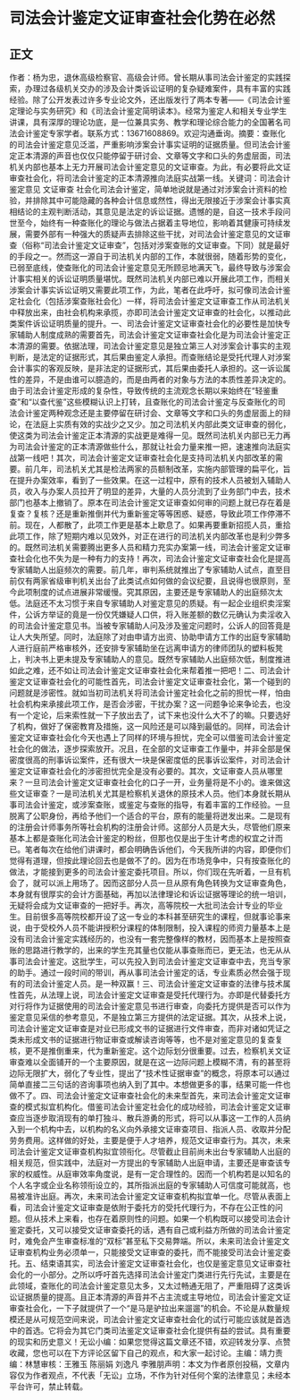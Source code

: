 # 司法会计鉴定文证审查社会化势在必然
## 正文
作者：杨为忠，退休高级检察官、高级会计师。曾长期从事司法会计鉴定的实践探索，办理过各级机关交办的涉及会计类诉讼证明的复杂疑难案件，具有丰富的实践经验。除了公开发表过许多专业论文外，还出版发行了两本专著——《司法会计鉴定理论与实务研究》和《司法会计鉴定简明读本》。经常为鉴定人和相关专业学生讲课，具有深厚的理论功底，是一位兼具实务、教学和理论综合能力的全国著名司法会计鉴定专家学者。联系方式：13671608869。欢迎沟通垂询。摘要：查账化的司法会计鉴定意见泛滥，严重影响涉案会计事实证明的证据质量。但司法会计鉴定正本清源的声音也仅仅只能停留于研讨会、文章等文字和口头的务虚层面，司法机关内部也基本上无力开展司法会计鉴定意见的文证审查。为此，有必要将此文证审查社会化，将司法会计鉴定的正本清源推向法庭实战第一线。关键词：司法会计  鉴定意见  文证审查  社会化司法会计鉴定，简单地说就是通过对涉案会计资料的检验，并排除其中可能隐藏的各种会计信息或然性，得出无限接近于涉案会计事实真相结论的主观判断活动，其意见是法定的诉讼证据。遗憾的是，自这一技术手段问世至今，始终有一种查账化的理论与做法占据着主导地位，影响着其健康可持续发展，需要外部有一种强大的质疑声去排除这些干扰，对司法会计鉴定意见的文证审查（俗称“司法会计鉴定文证审查”，包括对涉案查账的文证审查。下同）就是最好的手段之一。然而这一源自于司法机关内部的工作，本就很弱，随着形势的变化，已弱至底线，使查账化的司法会计鉴定意见无所顾忌地满天飞，最终导致与涉案会计事实相关的诉讼证明质量堪忧。既然司法机关内部已难以开展此项工作，而相关涉案会计事实诉讼证明又需要此项工作，为此，笔者在此呼吁，拟可像司法会计鉴定社会化（包括涉案查账社会化）一样，将司法会计鉴定文证审查工作从司法机关中释放出来，由社会机构来承揽，亦即司法会计鉴定文证审查的社会化，以推动此类案件诉讼证明质量的提升。一、司法会计鉴定文证审查社会化的必要性是加快专家辅助人制度成熟的需要首先，司法会计鉴定文证审查社会化是为司法会计鉴定正本清源的需要。依据法理，司法会计鉴定意见是独立第三人对涉案会计事实的主观判断，是法定的证据形式，其后果由鉴定人承担。而查账结论是受托代理人对涉案会计事实的客观反映，是非法定的证据形式，其后果由委托人承担的。这一诉讼属性的差异，不是由谁可以臆造的，而是由两者的对象与方法的本质性差异决定的。由于司法会计鉴定形成的复杂性，导致传统的主流观念长期以来始终在“轻鉴重查”和“以查代鉴”这些模糊认识上打转，且查账化的司法会计鉴定与反查账化的司法会计鉴定两种观念还是主要停留在研讨会、文章等文字和口头的务虚层面上的辩论，在法庭上实质有效的实战少之又少。加之司法机关内部此类文证审查的弱化，使这类为司法会计鉴定正本清源的实战更是难得一见。既然司法机关内部已无力再为司法会计鉴定的正本清源做些什么，那就让社会力量来推一把，速速推向法庭实战第一线吧！其次，司法会计鉴定文证审查社会化是支持司法机关内部改革的需要。前几年，司法机关尤其是检法两家的员额制改革，实施内部管理的扁平化，旨在提升办案效率，看到了一些效果。在这一过程中，原有的技术人员被划入辅助人员，收入与办案人员拉开了明显的差异，大量的人员分流到了业务部门中去，技术部门也基本上撤销了。原本在司法会计鉴定文证审查如何审的问题上就已存在着是复查？复核？还是重新推倒并代为重新鉴定等等困惑、疑惑，导致此项工作停滞不前。现在，人都散了，此项工作更是基本上歇息了。如果再要重新招揽人员，重拾此项工作，除了短期内难以见效外，对正在进行的司法机关内部改革也是利少弊多的。既然司法机关需要腾出更多人员和精力充实办案第一线，司法会计鉴定文证审查社会化也不失为是一种有力的支持！再次，司法会计鉴定文证审查社会化是提高专家辅助人出庭频次的需要。前几年，审判系统就推出了专家辅助人试点，直至目前仅有两家省级审判机关出台了此类试点如何做的会议纪要，且说得也很原则，至今此项制度的试点进展非常缓慢。究其原因，主要还是专家辅助人的出庭频次太低。法庭还不太习惯于来自专家辅助人对鉴定意见的质疑。有一起企业组织卖淫案件，公诉方举证的竟是一份仅凭嫌疑人口供，将入账差额的数亿元确认为卖淫收入的司法会计鉴定意见书。当被专家辅助人问及涉及鉴定问题时，公诉人的回答竟是让人大失所望。同时，法庭除了对由申请方出资、协助申请方工作的出庭专家辅助人进行庭前严格审核外，还安排专家辅助坐在远离申请方的律师团队的塑料板凳上，判决书上更未提及专家辅助人的意见。既然专家辅助人出庭频次低，制度推进如此之难，还不如让司法会计鉴定文证审查社会化来帮着推一把吧！二、司法会计鉴定文证审查社会化的可能性首先，司法会计鉴定文证审查社会化，第一个碰到的问题就是涉密性。就如当初司法机关将司法会计鉴定社会化之前的担忧一样，怕由社会机构来承接此项工作，是否会涉密，干扰办案？这一问题争论来争论去，也没有一个定论，后来索性就一下子放出去了，试下来也没什么大不了的嘛。只要选好了机构，做好了保密教育及措施，这一风险还是可以降到最低的。同样，司法会计鉴定文证审查社会化今天也遇上了同样的环境与担忧，完全可以借鉴司法会计鉴定社会化的做法，逐步探索放开。况且，在全部的文证审查工作量中，并非全部是保密度很高的刑事诉讼案件，还有很大一块是保密度低的民事诉讼案件，对司法会计鉴定文证审查社会化的涉密担忧完全是没有必要的。其次，文证审查人员从哪里来？一旦司法会计鉴定文证审查社会化的口子一开，业务量将是不小的。谁来做这些文证审查？一是司法机关尤其是检察机关退休的原技术人员。他们本身就长期从事司法会计鉴定，或涉案查账，或鉴定与查账的指导，有着丰富的工作经验。一旦脱离了公职身份，再给予他们一个适合的平台，原有的能量将迸发出来。二是现有的注册会计师事务所等社会机构的注册会计师。这部分人员是大头，尽管他们原来基本上都是查账化司法会计鉴定的粉丝，但那也仅是出于生计考虑的权宜之计而已。笔者每次在给他们讲课时，都会明确告诉他们，今天我所讲的内容，即便你们觉得有道理，但按此理论回去也是做不了的。因为在市场竞争中，只有按查账化的做法，才能接到更多的司法会计鉴定委托项目。所以，你们现在先听着，一旦有机会了，就可以派上用场了。因而这部分人员一旦从原有角色转换为文证审查角色，本身就有很厚实的会计方面基础，再加以法律理论和诉讼证据等理论的统一培训，无疑将会成为文证审查的一把好手。再次，高等院校一大批司法会计专业的毕业生。目前很多高等院校都开设了这一专业的本科甚至研究生的课程，但就事论事来说，由于受校外人员不能讲授积分课程的体制限制，投入课程的师资力量基本上是没有司法会计鉴定实践经历的，也没有一套完整像样的教材，因而基本上是按照查账的思路进行教学的，出来的学生充其量也仅能从事查账而已，更无法，也无从从事司法会计鉴定。这批学生，可以先投入到司法会计鉴定文证审查中去，充当专家的助手。通过一段时间的带训，再从事司法会计鉴定的话，专业素质必然会强于现有的司法会计鉴定人员。是一种双赢！三、司法会计鉴定文证审查的法律与技术属性首先，从法理上说，司法会计鉴定文证审查是受托代理行为。亦即是代替委托方对行将作为证据使用的司法会计鉴定意见书进行审查，向委托方提供是否可以作为鉴定意见采信的参考意见，不是独立第三方提供的法定证据。其次，从技术上说，司法会计鉴定文证审查是对业已形成文书的证据进行文件审查，而非对诸如凭证之类未形成文书的证据进行物证审查或解读咨询等等，也不是对鉴定意见的复查复核，更不是推倒重来，代为重新鉴定。这个边际划分很重要。过去，检察机关文证审查难以全面铺开的一个主要原因，就是在这一边际问题上模糊不清，有的甚至将边际无限扩大，弱化了专业性，提出了“技术性证据审查”的概念，将原本可以通过简单直接二三句话的咨询事项也纳入到了其中。本想做更多的事，结果可能一件也做不了。四、司法会计鉴定文证审查社会化的未来型首先，来司法会计鉴定文证审查的模式拟宜机构化。借鉴司法会计鉴定社会化的成功经验，司法会计鉴定文证审查应当逐步取消现有的单打独斗、散兵游勇的形式，将可以从事这一工作的人员纳入到一个机构中去，以机构的名义向外承接文证审查项目、指派人员、收取并分配劳务费用。这样做的好处，主要是便于人才培养，规范文证审查行为。其次，未来司法会计鉴定文证审查机构拟宜领衔化。尽管截止目前尚未出台专家辅助人出庭的相关规范，但实践中，法庭对一方提出的专家辅助人出庭申请，主要还是审查该专家的权威性。从庭审效率角度说，是有一定合理性的。因而一个机构若是以知名的个人名字或企业名称领衔设立的，其所指派出庭的专家辅助人可信度可能就高，也易被准许出庭。再次，未来司法会计鉴定文证审查机构拟宜单一化。尽管从表面上看，司法会计鉴定文证审查是依附于委托方的受托代理行为，不存在公正性的问题。但从技术上来看，也存在着原则性的问题。如果一个机构既可以接受司法会计鉴定委托，又可以接受文证审查委托的话，遇有自己或利益方所做的司法会计鉴定时，难免会产生审查标准的“双标”甚至私下交易弊端。所以，未来司法会计鉴定文证审查机构业务必须单一，只能接受文证审查的委托，而不能接受司法会计鉴定委托。五、结束语其实，司法会计鉴定文证审查社会化，也仅是鉴定意见文证审查社会化的一小部分。之所以呼吁首先选择司法会计鉴定门类进行先行先试，主要是在此领域，查账化的司法会计鉴定意见太多，又太过畅通无阻了，严重阻碍了这类诉讼证据质量的提高。且正本清源的声音并不占主流或主导地位，司法会计鉴定文证审查社会化，一下子就提供了一个“是马是驴拉出来遛遛”的机会。不论是从数量规模还是从可规范空间来说，司法会计鉴定文证审查社会化的试行可能应该就是首选中的首选。它将会为其它门类司法鉴定文证审查社会化提供有益的尝试。具有重要的现实和历史意义！无讼小编：如果您觉得这篇文章还不错，欢迎转发分享、点赞收藏，您也可以在下方评论区留下自己的观点，和大家一起讨论。主编：靖力责编：林慧审核：王雅玉 陈丽娟 刘逸凡 李雅朋声明：本文为作者原创投稿，文章内容仅为作者观点，不代表「无讼」立场，不作为针对任何个案的法律意见；未经本平台许可，禁止转载。